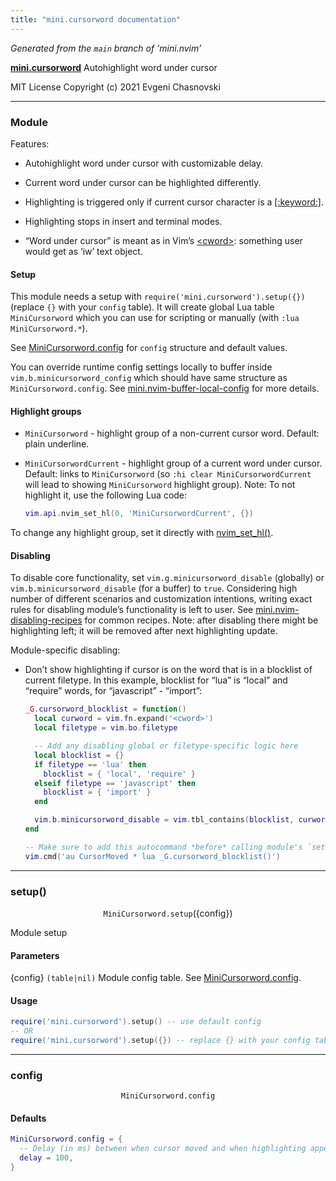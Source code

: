 ```yaml
---
title: "mini.cursorword documentation"
---
```


_Generated from the `main` branch of 'mini.nvim'_

<a name="mini.cursorword" href="mini-cursorword.qmd#mini.cursorword"><b>mini.cursorword</b></a> Autohighlight word under cursor

MIT License Copyright (c) 2021 Evgeni Chasnovski

---

### Module {#module .help-syntax-right-anchor}

Features:

- Autohighlight word under cursor with customizable delay.


- Current word under cursor can be highlighted differently.


- Highlighting is triggered only if current cursor character is a [[:keyword:]](https://neovim.io/doc/user/helptag.html?tag=[:keyword:]).


- Highlighting stops in insert and terminal modes.


- "Word under cursor" is meant as in Vim's [<span class="help-syntax-keys">\<cword\></span>](https://neovim.io/doc/user/helptag.html?tag=<cword>): something user would
  get as 'iw' text object.

#### Setup {#module-setup}


This module needs a setup with `require('mini.cursorword').setup({})`
(replace `{}` with your `config` table). It will create global Lua table
`MiniCursorword` which you can use for scripting or manually (with
`:lua MiniCursorword.*`).

See [MiniCursorword.config](mini-cursorword.qmd#minicursorword.config) for `config` structure and default values.

You can override runtime config settings locally to buffer inside
`vim.b.minicursorword_config` which should have same structure as
`MiniCursorword.config`. See [mini.nvim-buffer-local-config](mini-nvim.qmd#mini.nvim-buffer-local-config) for more details.

#### Highlight groups {#module-highlightgroups}



- `MiniCursorword` - highlight group of a non-current cursor word.
  Default: plain underline.


- `MiniCursorwordCurrent` - highlight group of a current word under cursor.
  Default: links to `MiniCursorword` (so `:hi clear MiniCursorwordCurrent`
  will lead to showing `MiniCursorword` highlight group).
  Note: To not highlight it, use the following Lua code:

  ```lua
  vim.api.nvim_set_hl(0, 'MiniCursorwordCurrent', {})
  ```

To change any highlight group, set it directly with [nvim\_set\_hl()](https://neovim.io/doc/user/helptag.html?tag=nvim_set_hl\(\)).

#### Disabling {#module-disabling}


To disable core functionality, set `vim.g.minicursorword_disable` (globally) or
`vim.b.minicursorword_disable` (for a buffer) to `true`. Considering high
number of different scenarios and customization intentions, writing exact
rules for disabling module's functionality is left to user. See
[mini.nvim-disabling-recipes](mini-nvim.qmd#mini.nvim-disabling-recipes) for common recipes. Note: after disabling
there might be highlighting left; it will be removed after next
highlighting update.

Module-specific disabling:

- Don't show highlighting if cursor is on the word that is in a blocklist
  of current filetype. In this example, blocklist for "lua" is "local" and
  "require" words, for "javascript" - "import":

  ```lua
  _G.cursorword_blocklist = function()
    local curword = vim.fn.expand('<cword>')
    local filetype = vim.bo.filetype

    -- Add any disabling global or filetype-specific logic here
    local blocklist = {}
    if filetype == 'lua' then
      blocklist = { 'local', 'require' }
    elseif filetype == 'javascript' then
      blocklist = { 'import' }
    end

    vim.b.minicursorword_disable = vim.tbl_contains(blocklist, curword)
  end

  -- Make sure to add this autocommand *before* calling module's `setup()`.
  vim.cmd('au CursorMoved * lua _G.cursorword_blocklist()')
  ```

---

### setup() {#minicursorword.setup .help-syntax-right-anchor}

<p align="center">`MiniCursorword.setup`(<span class="help-syntax-special">{config}</span>)</p>
Module setup

#### Parameters {#minicursorword.setup-parameters}



<span class="help-syntax-special">{config}</span> `(table|nil)` Module config table. See [MiniCursorword.config](mini-cursorword.qmd#minicursorword.config).

#### Usage {#minicursorword.setup-usage}



  ```lua
  require('mini.cursorword').setup() -- use default config
  -- OR
  require('mini.cursorword').setup({}) -- replace {} with your config table
  ```

---

### config {#minicursorword.config .help-syntax-right-anchor}

<p align="center">`MiniCursorword.config`</p>
#### Defaults {#minicursorword.config-defaults}



  ```lua
  MiniCursorword.config = {
    -- Delay (in ms) between when cursor moved and when highlighting appeared
    delay = 100,
  }
  ```

